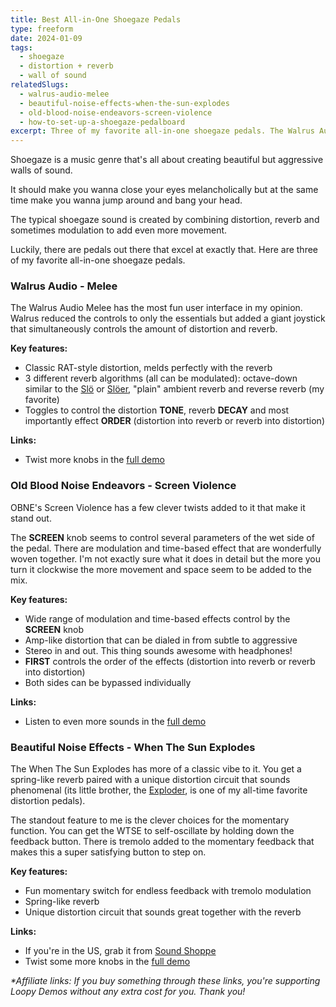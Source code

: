 ```yaml
---
title: Best All-in-One Shoegaze Pedals
type: freeform
date: 2024-01-09
tags:
  - shoegaze
  - distortion + reverb
  - wall of sound
relatedSlugs:
  - walrus-audio-melee
  - beautiful-noise-effects-when-the-sun-explodes
  - old-blood-noise-endeavors-screen-violence
  - how-to-set-up-a-shoegaze-pedalboard
excerpt: Three of my favorite all-in-one shoegaze pedals. The Walrus Audio Melee, Old Blood Noise Endeavors Screen Violence and Beautiful Noise Effects When The Sun Explodes.
---
```



Shoegaze is a music genre that's all about creating beautiful but aggressive walls of sound.

It should make you wanna close your eyes melancholically but at the same time make you wanna jump around and bang your head.

The typical shoegaze sound is created by combining distortion, reverb and sometimes modulation to add even more movement.

Luckily, there are pedals out there that excel at exactly that. Here are three of my favorite all-in-one shoegaze pedals.

### Walrus Audio - Melee

<DemoWidget presetSlug="walrus-audio-melee" />

The Walrus Audio Melee has the most fun user interface in my opinion. Walrus reduced the controls to only the essentials but added a giant joystick that simultaneously controls the amount of distortion and reverb.

**Key features:**

- Classic RAT-style distortion, melds perfectly with the reverb
- 3 different reverb algorithms (all can be modulated): octave-down similar to the [Slö](/demos/walrus-audio-slo) or [Slöer](/demos/walrus-audio-sloer), "plain" ambient reverb and reverse reverb (my favorite)
- Toggles to control the distortion **TONE**, reverb **DECAY** and most importantly effect **ORDER** (distortion into reverb or reverb into distortion)

**Links:**

<PartnerLink
  slug="walrus-melee"
  imgSlug="walrus-audio-melee"
  partner="perfect-circuit"
/>

- Twist more knobs in the [full demo](/demos/walrus-audio-melee)

### Old Blood Noise Endeavors - Screen Violence

<DemoWidget presetSlug="old-blood-noise-endeavors-screen-violence" />

OBNE's Screen Violence has a few clever twists added to it that make it stand out.

The **SCREEN** knob seems to control several parameters of the wet side of the pedal. There are modulation and time-based effect that are wonderfully woven together. I'm not exactly sure what it does in detail but the more you turn it clockwise the more movement and space seem to be added to the mix.

**Key features:**

- Wide range of modulation and time-based effects control by the **SCREEN** knob
- Amp-like distortion that can be dialed in from subtle to aggressive
- Stereo in and out. This thing sounds awesome with headphones!
- **FIRST** controls the order of the effects (distortion into reverb or reverb into distortion)
- Both sides can be bypassed individually

**Links:**

- Listen to even more sounds in the [full demo](/demos/old-blood-noise-endeavors-screen-violence)

### Beautiful Noise Effects - When The Sun Explodes

<DemoWidget presetSlug="beautiful-noise-effects-when-the-sun-explodes" />

The When The Sun Explodes has more of a classic vibe to it. You get a spring-like reverb paired with a unique distortion circuit that sounds phenomenal (its little brother, the [Exploder](/demos/beautiful-noise-effects-exploder), is one of my all-time favorite distortion pedals).

The standout feature to me is the clever choices for the momentary function. You can get the WTSE to self-oscillate by holding down the feedback button. There is tremolo added to the momentary feedback that makes this a super satisfying button to step on.

**Key features:**

- Fun momentary switch for endless feedback with tremolo modulation
- Spring-like reverb
- Unique distortion circuit that sounds great together with the reverb

**Links:**

- If you're in the US, grab it from [Sound Shoppe](https://soundshoppe.nyc/products/when-the-sun-explodes)
- Twist some more knobs in the [full demo](/demos/beautiful-noise-effects-when-the-sun-explodes)

_\*Affiliate links: If you buy something through these links, you're supporting Loopy Demos without any extra cost for you. Thank you!_
